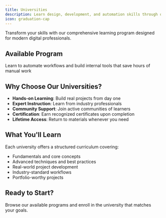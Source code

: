 ```yaml
---
title: Universities
description: Learn design, development, and automation skills through our comprehensive university programs
icon: graduation-cap
---
```


Transform your skills with our comprehensive learning program designed for modern digital professionals.

## Available Program

<Card title="Automation University" icon="robot" href="/universities/automation/introduction">
  Learn to automate workflows and build internal tools that save hours of manual work
</Card>

## Why Choose Our Universities?

- **Hands-on Learning**: Build real projects from day one
- **Expert Instruction**: Learn from industry professionals
- **Community Support**: Join active communities of learners
- **Certification**: Earn recognized certificates upon completion
- **Lifetime Access**: Return to materials whenever you need

## What You'll Learn

Each university offers a structured curriculum covering:

- Fundamentals and core concepts
- Advanced techniques and best practices
- Real-world project development
- Industry-standard workflows
- Portfolio-worthy projects

## Ready to Start?

Browse our available programs and enroll in the university that matches your goals.
